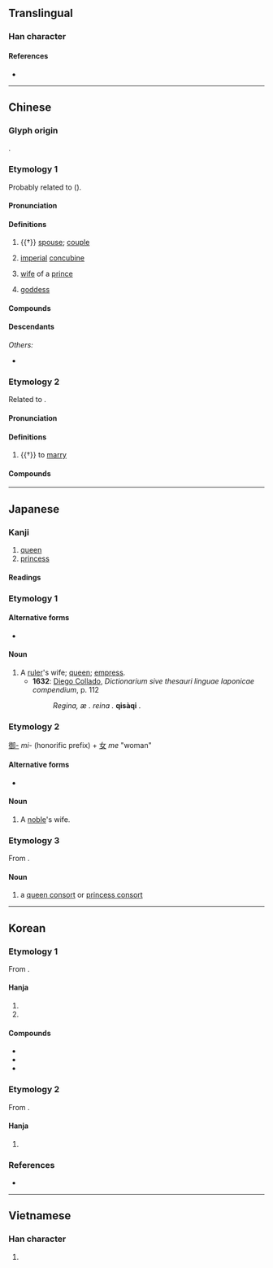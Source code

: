 {{character info}}
==Translingual==

===Han character===
{{Han char|rn=38|rad=女|as=03|sn=6|four=47417|canj=VSU|ids=⿰女己}}

====References====
* {{Han ref|kx=0255.220|dkj=06061|hdz=21027.110|uh=5983|ud=22915|bh=A66D|bd=42605}}

----

==Chinese==
{{zh-forms|alt=𡚱}}

===Glyph origin===
{{Han etym}}
{{Han compound|女|卩|ls=ic|t1=woman|t2=a kneeling man}}.

===Etymology 1===
Probably related to {{och-l|配|to match}} ({{zh-ref|Wang, 1982}}).

====Pronunciation====
{{zh-pron
|m=fēi
|m-s=fei1
|c=fei1
|c-t=fei1
|g=fii1
|h=pfs=fî;gd=fi1
|j=fei1
|mb=hí
|md=hĭ
|mn=hui
|mn-t=hui1
|w=1fi
|x=fei1
|mc=1
|oc=y,2
|cat=n
}}

====Definitions====
{{zh-hanzi}}

# {{†}} [[spouse]]; [[couple]]
# {{lb|zh|historical}} [[imperial]] [[concubine]]
# {{lb|zh|historical}} [[wife]] of a [[prince]]
# {{lb|zh|religion|honorific}} [[goddess]]

====Compounds====
{{zh-der|太妃糖|元妃|妃子笑|五妃廟|宸妃|妃祿仙女|帝妃|后妃|宓妃|婁妃|妃色|妃子|妃嬪|妃匹|天妃|嬪妃|潘妃金蓮|梅妃|湘妃竹|江妃|禿妃之髮|王妃|楊貴妃|湘妃|潘妃|洛浦宓妃|明妃|潘妃步|靈妃|賢妃|貴妃醉酒|貴妃|虙妃|皇妃|九妃|二妃|仙妃|伯妃引|側妃|儲妃|兩妃|取青妃白|四妃|大妃|天子妃|太妃|妃呼豨|妃妾|妃子園|妾妃|娀妃|宮妃|少妃|庶妃|徐妃|星妃|景陽妃|月妃|楊妃|楊妃垢|楊妃山茶|楊妃春睡|楊妃粉|楊妃茶|楊妃醉舞|楚妃|楚妃吟|楚妃歎|正妃|水妃|江妃佩|洛妃|淑妃|淬妃|湘妃墓|湘妃廟|湘妃椅|湘妃鼓瑟|湘陵妃子|漆妃|漢宮妃|玉妃|瑤妃|瓊妃|皇太妃|皇貴妃|真妃|秦妃|竹妃|羿妃|蟾妃|貞妃|貴妃榻|貴妃粉|遺妃|邰妃|醉楊妃|醉楊妃色|霜妃|香妃|魏妃|麗妃|黃妃塔}}

====Descendants====
{{CJKV||ひ|비|phi}}
''Others:''
* {{desc|bor=1|mnc|ᡶᡝᡳ}}

===Etymology 2===
Related to {{och-l|配|to match}}.

====Pronunciation====
{{zh-pron
|m=pèi
|c=pui3
|mc=2
|oc=n,1
|cat=v
}}

====Definitions====
{{zh-hanzi}}

# {{†}} to [[marry]]

====Compounds====
{{zh-der|妃耦|妃偶|妃合}}

----

==Japanese==
{{ja-kanji forms|pic2=U5983-kyu.svg|c=y}}

===Kanji===
{{ja-kanji|grade=c|rs=女03}}

# [[queen]]
# [[princess]]

====Readings====
{{ja-readings
|kanon=ひ,はい
|goon=ひ,へ
|kun=きさき-
}}

===Etymology 1===

====Alternative forms====
* {{ja-l|后}}

====Noun====
{{ja-noun|きさき|きさい}}

# A [[ruler]]'s wife; [[queen]]; [[empress]].
#* '''1632''': [[w:Diego Collado|Diego Collado]], ''Dictionarium sive thesauri linguae Iaponicae compendium'', p. 112
#*: ''Regina, æ . reina .'' '''qisàqi''' .

===Etymology 2===
[[御-]] ''mi-'' (honorific prefix) + [[女]] ''me'' "woman"

====Alternative forms====
* {{ja-l|御妻}}

====Noun====
{{ja-noun|みめ}}

# A [[noble]]'s wife.

===Etymology 3===
From {{der|ja|ltc|sort=ひ|妃|tr=pʰʉi}}.

====Noun====
{{ja-noun|ひ}}

# a [[queen consort]] or [[princess consort]]
#:{{ja-x|お妃|お-ひ|the queen}}
#:{{ja-x|聖%剣を抱く王%妃ギネヴィア|^せい%けん を ^いだく ^おう%ひ ^ギネヴィア|Guinevere, the Queen Who Bears the Holy Sword}}
#:{{ja-x|妃%殿%下|^ひ%でん%か|Her Highness the Princess}}
#:{{ja-x|文%仁 親%王%妃 紀%子|^ふみ%ひと ^しん%のう%ひ ^き%こ|Kiko, Princess Fumihito|lit=Kiko, Consort of Prince Fumihito}}
#:{{ja-x|ウェールズ公%妃ダイアナ|^ウェールズ ^こう%ひ ^ダイアナ|Diana, Princess of Wales|lit=Diana, Consort of the Prince of Wales}}

{{C|ja|Female people|sort=ひ}}

----

==Korean==

===Etymology 1===
From {{der|ko|ltc|-}} {{ltc-l|妃|id=1}}. {{hanja-hunmong|비|pi|人類#중01A}}

====Hanja====
{{ko-hanja-search}}
{{ko-hanja|왕비|비}}

# {{hanja form of|비|[[wife]]; [[spouse]]}}
# {{hanja form of|비|[[imperial]] [[concubine]]}}

====Compounds====
{{der-top3|Compounds}}
* {{ko-l|왕비|王妃}}
* {{ko-l|황비|皇妃}}
* {{ko-l|양귀비|楊貴妃}}
{{der-bottom}}

===Etymology 2===
From {{der|ko|ltc|-}} {{ltc-l|妃|id=2}}.

====Hanja====
{{ko-hanja|짝짓다|짝지을|배}}

# {{lb|ko|archaic}} {{hanja form of|배|to [[marry]]}}

===References===
* {{R:hanjadoc|2136}}

----

==Vietnamese==

===Han character===
{{vi-readings|reading=phi|rs=女03}}

# {{rfdef|vi|sort=女03}}